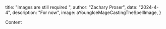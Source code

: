 



 title: "Images are still required ",
 author: "Zachary Proser",
 date: "2024-4-4",
 description: "For now",
 image: aYoungIceMageCastingTheSpellImage,
} 


Content
